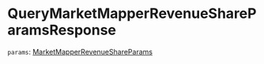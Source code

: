 # QueryMarketMapperRevenueShareParamsResponse

`params`: [MarketMapperRevenueShareParams]

[MarketMapperRevenueShareParams]: /types/market_mapper_revenue_share_params
